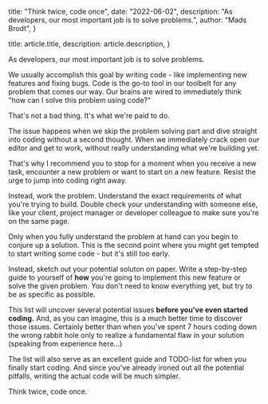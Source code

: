 
  title: "Think twice, code once",
  date: "2022-06-02",
  description: "As developers, our most important job is to solve problems.",
  author: "Mads Brodt",
}

  title: article.title,
  description: article.description,
}


As developers, our most important job is to solve problems.

We usually accomplish this goal by writing code - like implementing new features and fixing bugs. Code is the go-to tool in our toolbelt for any problem that comes our way. Our brains are wired to immediately think "how can I solve this problem using code?"

That's not a bad thing. It's what we're paid to do.

The issue happens when we skip the problem solving part and dive straight into coding without a second thought. When we immediately crack open our editor and get to work, without really understanding what we're building yet.

That's why I recommend you to stop for a moment when you receive a new task, encounter a new problem or want to start on a new feature. Resist the urge to jump into coding right away.

Instead, work the problem. Understand the exact requirements of what you're trying to build. Double check your understanding with someone else, like your client, project manager or developer colleague to make sure you're on the same page.

Only when you fully understand the problem at hand can you begin to conjure up a solution. This is the second point where you might get tempted to start writing some code - but it's still too early.

Instead, sketch out your potential soluton on paper. Write a step-by-step guide to yourself of **how** you're going to implement this new feature or solve the given problem. You don't need to know everything yet, but try to be as specific as possible.

This list will uncover several potential issues **before you've even started coding.** And, as you can imagine, this is a much better time to discover those issues. Certainly better than when you've spent 7 hours coding down the wrong rabbit hole only to realize a fundamental flaw in your solution (speaking from experience here...)

The list will also serve as an excellent guide and TODO-list for when you finally start coding. And since you've already ironed out all the potential pitfalls, writing the actual code will be much simpler.

Think twice, code once.

​

